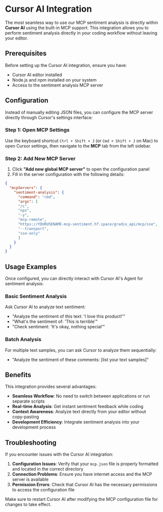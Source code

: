 # Cursor AI Integration

<CourseFloatingBanner chapter={2} classNames="absolute z-10 right-0 top-0" />

The most seamless way to use our MCP sentiment analysis is directly within **Cursor AI** using the built-in MCP support. This integration allows you to perform sentiment analysis directly in your coding workflow without leaving your editor.

## Prerequisites

Before setting up the Cursor AI integration, ensure you have:
- Cursor AI editor installed
- Node.js and npm installed on your system
- Access to the sentiment analysis MCP server

## Configuration

Instead of manually editing JSON files, you can configure the MCP server directly through Cursor's settings interface:

### Step 1: Open MCP Settings

Use the keyboard shortcut `Ctrl + Shift + J` (or `Cmd + Shift + J` on Mac) to open Cursor settings, then navigate to the **MCP** tab from the left sidebar.

### Step 2: Add New MCP Server

1. Click **"Add new global MCP server"** to open the configuration panel
2. Fill in the server configuration with the following details:

```json
{
  "mcpServers": {
    "sentiment-analysis": {
      "command": "cmd",
      "args": [
      "/c",
      "npx",
      "-y",
      "mcp-remote",
      "https://YOURUSENAME-mcp-sentiment.hf.space/gradio_api/mcp/sse",
      "--transport",
      "sse-only"
      ]
    }
  }
}
```

## Usage Examples

Once configured, you can directly interact with Cursor AI's Agent for sentiment analysis:

### Basic Sentiment Analysis

Ask Cursor AI to analyze text sentiment:
- "Analyze the sentiment of this text: 'I love this product!'"
- "What's the sentiment of: 'This is terrible'"
- "Check sentiment: 'It's okay, nothing special'"

### Batch Analysis

For multiple text samples, you can ask Cursor to analyze them sequentially:
- "Analyze the sentiment of these comments: [list your text samples]"

## Benefits

This integration provides several advantages:

- **Seamless Workflow**: No need to switch between applications or run separate scripts
- **Real-time Analysis**: Get instant sentiment feedback while coding
- **Context Awareness**: Analyze text directly from your editor without copy-pasting
- **Development Efficiency**: Integrate sentiment analysis into your development process

## Troubleshooting

If you encounter issues with the Cursor AI integration:

1. **Configuration Issues**: Verify that your `mcp.json` file is properly formatted and located in the correct directory
2. **Connection Problems**: Ensure you have internet access and the MCP server is available
3. **Permission Errors**: Check that Cursor AI has the necessary permissions to access the configuration file

Make sure to restart Cursor AI after modifying the MCP configuration file for changes to take effect.
